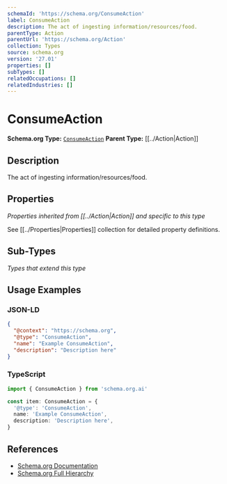 ```yaml
---
schemaId: 'https://schema.org/ConsumeAction'
label: ConsumeAction
description: The act of ingesting information/resources/food.
parentType: Action
parentUrl: 'https://schema.org/Action'
collection: Types
source: schema.org
version: '27.01'
properties: []
subTypes: []
relatedOccupations: []
relatedIndustries: []
---
```

# ConsumeAction

**Schema.org Type:** [`ConsumeAction`](https://schema.org/ConsumeAction)
**Parent Type:** [[../Action|Action]]

## Description

The act of ingesting information/resources/food.

## Properties

*Properties inherited from [[../Action|Action]] and specific to this type*

See [[../Properties|Properties]] collection for detailed property definitions.

## Sub-Types

*Types that extend this type*

## Usage Examples

### JSON-LD

```json
{
  "@context": "https://schema.org",
  "@type": "ConsumeAction",
  "name": "Example ConsumeAction",
  "description": "Description here"
}
```

### TypeScript

```typescript
import { ConsumeAction } from 'schema.org.ai'

const item: ConsumeAction = {
  '@type': 'ConsumeAction',
  name: 'Example ConsumeAction',
  description: 'Description here',
}
```

## References

- [Schema.org Documentation](https://schema.org/ConsumeAction)
- [Schema.org Full Hierarchy](https://schema.org/docs/full.html)
